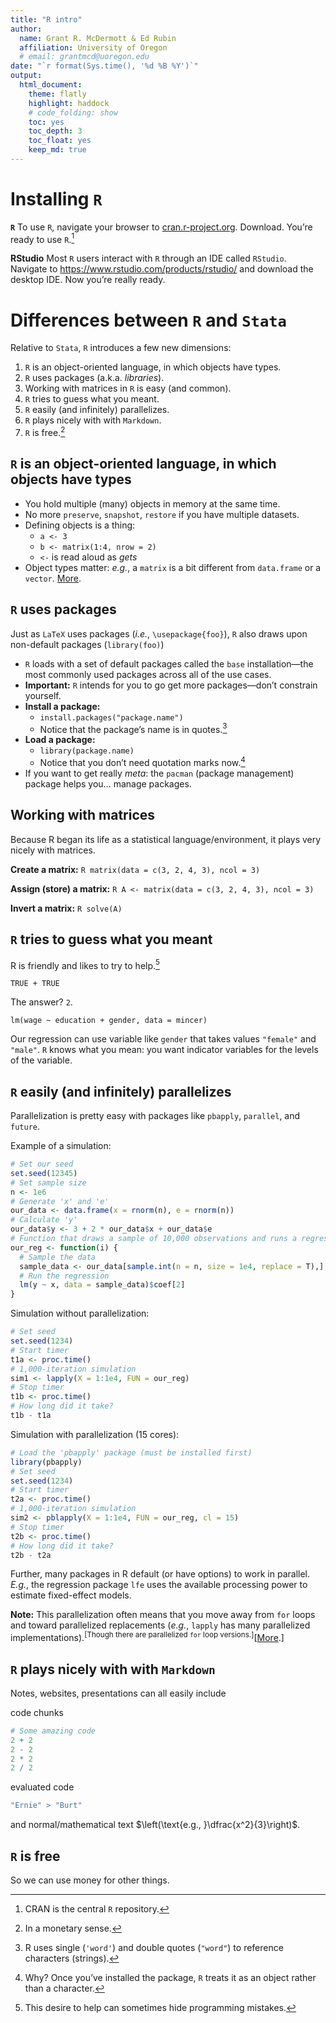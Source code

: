 ```yaml
---
title: "R intro"
author:
  name: Grant R. McDermott & Ed Rubin
  affiliation: University of Oregon
  # email: grantmcd@uoregon.edu
date: "`r format(Sys.time(), '%d %B %Y')`"
output:
  html_document:
    theme: flatly
    highlight: haddock
    # code_folding: show
    toc: yes
    toc_depth: 3
    toc_float: yes
    keep_md: true
---
```


# Installing `R`

__`R`__ To use `R`, navigate your browser to [cran.r-project.org](https://cran.r-project.org). Download. You're ready to use `R`.^[CRAN is the central `R` repository.]

__RStudio__ Most `R` users interact with `R` through an IDE called `RStudio`. Navigate to [https://www.rstudio.com/products/rstudio/](https://www.rstudio.com/products/rstudio/) and download the desktop IDE. Now you're really ready.

# Differences between `R` and `Stata`

Relative to `Stata`, `R` introduces a few new dimensions:

1. `R` is an object-oriented language, in which objects have types.
2. `R` uses packages (a.k.a. _libraries_).
3. Working with matrices in `R` is easy (and common).
4. `R` tries to guess what you meant.
5. `R` easily (and infinitely) parallelizes.
6. `R` plays nicely with with `Markdown`.
7. `R` is free.^[In a monetary sense.]

## `R` is an object-oriented language, in which objects have types

- You hold multiple (many) objects in memory at the same time.
- No more `preserve`, `snapshot`, `restore` if you have multiple datasets.
- Defining objects is a thing:
  - `a <- 3`
  - `b <- matrix(1:4, nrow = 2)`
  - `<-` is read aloud as _gets_
- Object types matter: _e.g._, a `matrix` is a bit different from `data.frame` or a `vector`. [More](http://edrub.in/ARE212/section02.html#data_structures_in_r).

## `R` uses packages

Just as `LaTeX` uses packages (_i.e._, `\usepackage{foo}`), `R` also draws upon non-default packages (`library(foo)`)

- `R` loads with a set of default packages called the `base` installation—the most commonly used packages across all of the use cases.
- __Important:__ `R` intends for you to go get more packages—don't constrain yourself.
- __Install a package:__
  - `install.packages("package.name")`
  - Notice that the package's name is in quotes.^[R uses single (`'word'`) and double quotes (`"word"`) to reference characters (strings).]
- __Load a package:__
  - `library(package.name)`
  - Notice that you don't need quotation marks now.^[Why? Once you've installed the package, `R` treats it as an object rather than a character.]
- If you want to get really _meta_: the `pacman` (package management) package helps you... manage packages.

## Working with matrices

Because R began its life as a statistical language/environment, it plays very nicely with matrices.

__Create a matrix:__ `R matrix(data = c(3, 2, 4, 3), ncol = 3)`

__Assign (store) a matrix:__ `R A <- matrix(data = c(3, 2, 4, 3), ncol = 3)`

__Invert a matrix:__ `R solve(A)`

## `R` tries to guess what you meant

R is friendly and likes to try to help.^[This desire to help can sometimes hide programming mistakes.]

`TRUE + TRUE`

The answer? `2`.

`lm(wage ~ education + gender, data = mincer)`

Our regression can use variable like `gender` that takes values `"female"` and `"male"`. `R` knows what you mean: you want indicator variables for the levels of the variable.

## `R` easily (and infinitely) parallelizes

Parallelization is pretty easy with packages like `pbapply`, `parallel`, and `future`.

Example of a simulation:

```R
# Set our seed
set.seed(12345)
# Set sample size
n <- 1e6
# Generate 'x' and 'e'
our_data <- data.frame(x = rnorm(n), e = rnorm(n))
# Calculate 'y'
our_data$y <- 3 + 2 * our_data$x + our_data$e
# Function that draws a sample of 10,000 observations and runs a regression
our_reg <- function(i) {
  # Sample the data
  sample_data <- our_data[sample.int(n = n, size = 1e4, replace = T),]
  # Run the regression
  lm(y ~ x, data = sample_data)$coef[2]
}
```

Simulation without parallelization:

```R
# Set seed
set.seed(1234)
# Start timer
t1a <- proc.time()
# 1,000-iteration simulation
sim1 <- lapply(X = 1:1e4, FUN = our_reg)
# Stop timer
t1b <- proc.time()
# How long did it take?
t1b - t1a
```

Simulation with parallelization (15 cores):

```R
# Load the 'pbapply' package (must be installed first)
library(pbapply)
# Set seed
set.seed(1234)
# Start timer
t2a <- proc.time()
# 1,000-iteration simulation
sim2 <- pblapply(X = 1:1e4, FUN = our_reg, cl = 15)
# Stop timer
t2b <- proc.time()
# How long did it take?
t2b - t2a
```

Further, many packages in R default (or have options) to work in parallel. _E.g._, the regression package `lfe` uses the available processing power to estimate fixed-effect models.

__Note:__ This parallelization often means that you move away from `for` loops and toward parallelized replacements (_e.g._, `lapply` has many parallelized implementations).^[Though there are parallelized `for` loop versions.]^[[More](http://edrub.in/ARE212/section05.html).]

## `R` plays nicely with with `Markdown`

Notes, websites, presentations can all easily include

code chunks
```R
# Some amazing code
2 + 2
2 - 2
2 * 2
2 / 2
```

evaluated code
```R
"Ernie" > "Burt"
```

and normal/mathematical text $\left(\text{e.g., }\dfrac{x^2}{3}\right)$.

## `R` is free

So we can use money for other things.
